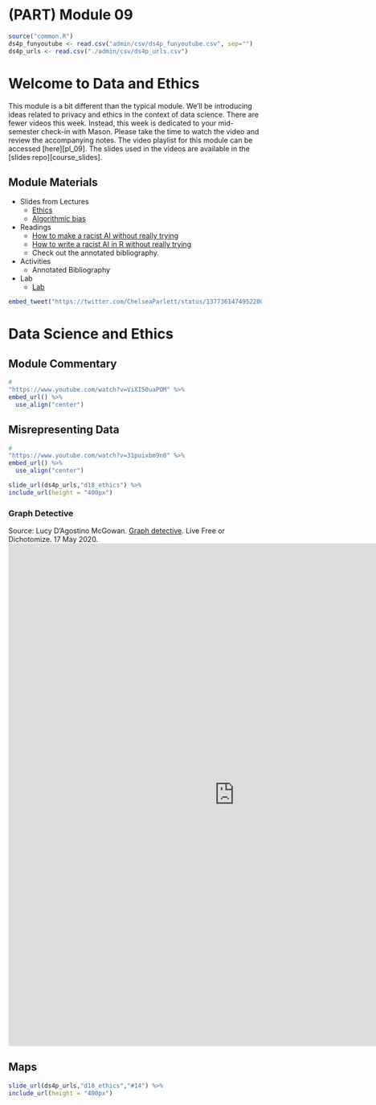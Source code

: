 # (PART) Module 09 {-}

```r
source("common.R")
ds4p_funyoutube <- read.csv("admin/csv/ds4p_funyoutube.csv", sep="")
ds4p_urls <- read.csv("./admin/csv/ds4p_urls.csv")
```

# Welcome to Data and Ethics

This module is a bit different than the typical module. We'll be introducing ideas related to privacy and ethics in the context of data science. There are fewer videos this week. Instead, this week is dedicated to your mid-semester check-in with Mason. Please take the time to watch the video and review the accompanying notes. The video playlist for this module can be accessed [here][pl_09]. The slides used in the videos are available in the [slides repo][course_slides].


## Module Materials

* Slides from Lectures
  * [Ethics](https://datascience4psych.github.io/slides/d18_ethics/d18_ethics.html)
  * [Algorithmic bias](https://datascience4psych.github.io/slides/d19_bias/d19_bias.html) 
* Readings
	* [How to make a racist AI without really trying](https://blog.conceptnet.io/posts/2017/how-to-make-a-racist-ai-without-really-trying/)
	* [How to write a racist AI in R without really trying](https://notstatschat.rbind.io/2018/09/27/how-to-write-a-racist-ai-in-r-without-really-trying/)
	* Check out the annotated bibliography.
* Activities
  * Annotated Bibliography
* Lab
  * [Lab](#lab09)



```r
embed_tweet("https://twitter.com/ChelseaParlett/status/1377361474952200194")
```

# Data Science and Ethics

## Module Commentary

```r
# 
"https://www.youtube.com/watch?v=ViXI50uaPOM" %>%
embed_url() %>%
  use_align("center")
```


## Misrepresenting Data


```r
# 
"https://www.youtube.com/watch?v=31puixbm9n0" %>%
embed_url() %>%
  use_align("center")
```


```r
slide_url(ds4p_urls,"d18_ethics") %>%
include_url(height = "400px")
```

### Graph Detective 

Source: Lucy D'Agostino McGowan. [Graph detective](https://livefreeordichotomize.com/2020/05/17/graph-detective/). Live Free or Dichotomize. 17 May 2020.
<center>
<iframe width="900" height="1000" src="https://livefreeordichotomize.com/2020/05/17/graph-detective/" frameborder="0"></iframe></center>

## Maps

```r
slide_url(ds4p_urls,"d18_ethics","#14") %>%
include_url(height = "400px")
```


